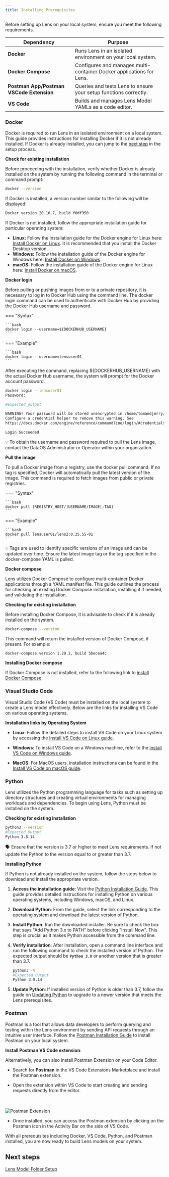 ```yaml
---
title: Installing Prerequisites 
---
```


Before setting up Lens on your local system, ensure you meet the following requirements.

| **Dependency** | **Purpose** |
| --- | --- |
| **Docker** | Runs Lens in an isolated environment on your local system. |
| **Docker Compose** | Configures and manages multi-container Docker applications for Lens. |
| **Postman App/Postman VSCode Extension** | Queries and tests Lens to ensure your setup functions correctly. |
| **VS Code** | Builds and manages Lens Model YAMLs as a code editor. |

### **Docker**

Docker is required to run Lens in an isolated environment on a local system. This guide provides instructions for installing Docker if it is not already installed. If Docker is already installed, you can jump to the [next step](/resources/lens/installing_prerequisites/#visual-studio-code) in the setup process.

**Check for existing installation**

Before proceeding with the installation, verify whether Docker is already installed on the system by running the following command in the terminal or command prompt:

```bash
docker --version
```

If Docker is installed, a version number similar to the following will be displayed:

```bash
Docker version 20.10.7, build f0df350
```

If Docker is not installed, follow the appropriate installation guide for particular operating system:

- **Linux:** Follow the installation guide for the Docker engine for Linux here: [Install Docker on Linux](https://docs.docker.com/desktop/install/linux-install/). It is recommended that you install the Docker Desktop version.
- **Windows:** Follow the installation guide of the Docker engine for Windows here: [Install Docker on Windows](https://docs.docker.com/desktop/install/windows-install/).
- **macOS:** Follow the installation guide of the Docker engine for Linux here: [Install Docker on macOS](https://docs.docker.com/desktop/install/mac-install/).

**Docker login**

Before pulling or pushing images from or to a private repository, it is necessary to log in to Docker Hub using the command line. The docker login command can be used to authenticate with Docker Hub by providing the Docker Hub username and password.

=== "Syntax"     

    ```bash
    docker login --username=${DOCKERHUB_USERNAME}
    ```


=== "Example"

    ```bash
    docker login --username=lensuser01
    ```
After executing the command, replacing ${DOCKERHUB_USERNAME} with the actual Docker Hub username, the system will prompt for the Docker account password.

```bash
docker login --lensuser01
Password:
 
#expected_output

WARNING! Your password will be stored unencrypted in /home/tomandjerry/.docker/config.json.
Configure a credential helper to remove this warning. See
https://docs.docker.com/engine/reference/commandline/login/#credentials-store

Login Succeeded
```

<aside >
💡 To obtain the username and password required to pull the Lens image, contact the DataOS Administrator or Operator within your organization.
</aside>


**Pull the image**

To pull a Docker image from a registry, use the docker pull command. If no tag is specified, Docker will automatically pull the latest version of the image. This command is required to fetch images from public or private registries.

=== "Syntax"

    ```bash
    docker pull [REGISTRY_HOST/]USERNAME/IMAGE[:TAG]
    ```

=== "Example"

    ```bash
    docker pull lensuser01/lens2:0.35.55-01    
    ```

<aside>
💡  Tags are used to identify specific versions of an image and can be updated over time. Ensure the latest image tag or the tag specified in the docker-compose YAML is pulled.
</aside>

**Docker compose**

Lens utilizes Docker Compose to configure multi-container Docker applications through a YAML manifest file. This guide outlines the process for checking an existing Docker Compose installation, installing it if needed, and validating the installation.

**Checking for existing installation**

Before installing Docker Compose, it is advisable to check if it is already installed on the system.
    
```bash
docker-compose --version
```
This command will return the installed version of Docker Compose, if present. For example:

```bash
docker-compose version 1.29.2, build 5becea4c
```
    
**Installing Docker compose**

If Docker Compose is not installed, refer to the following link to [install Docker Compose](https://docs.docker.com/compose/install/).

### **Visual Studio Code**

Visual Studio Code (VS Code) must be installed on the local system to create a Lens model effectively. Below are the links for installing VS Code on various operating systems.

**Installation links by Operating System**

- **Linux**: Follow the detailed steps to install VS Code on your Linux system by accessing the [Install VS Code on Linux guide](https://code.visualstudio.com/docs/setup/linux).

- **Windows**: To install VS Code on a Windows machine, refer to the [Install VS Code on Windows guide](https://code.visualstudio.com/docs/setup/windows).

- **MacOS**: For MacOS users, installation instructions can be found in the [Install VS Code on macOS guide](https://code.visualstudio.com/docs/setup/mac).

### **Python**

Lens utilizes the Python programming language for tasks such as setting up directory structures and creating virtual environments for managing workloads and dependencies. To begin using Lens, Python must be installed on the system.

**Checking for existing installation**

```bash
python3 --version
#Expected_Output
Python 3.8.14
```
  <aside>
  🗣️ Ensure that the version is 3.7 or higher to meet Lens requirements. If not update the Python to the version equal to or greater than 3.7.
  </aside>

**Installing Python** 

If Python is not already installed on the system, follow the steps below to download and install the appropriate version.

1. **Access the installation guide**: Visit the [Python Installation Guide](https://realpython.com/installing-python/#how-to-install-python-on-windows). This guide provides detailed instructions for installing Python on various operating systems, including Windows, macOS, and Linux.

2. **Download Python**: From the guide, select the link corresponding to the operating system and download the latest version of Python.
        
3. **Install Python**: Run the downloaded installer. Be sure to check the box that says "Add Python 3.x to PATH" before clicking "Install Now". This step is crucial as it makes Python accessible from the command line.

4. **Verify installation**: After installation, open a command line interface and run the following  command to check the installed version of Python. The expected output should be **`Python 3.X`** or another version that is greater than 3.7.
          
    ```bash
    python3 -V
    #Expected_Output
    Python 3.8.14
    ```

5. **Update Python**: If installed version of Python is older than 3.7, follow the guide on [Updating Python](https://ioflood.com/blog/update-python-step-by-step-guide/) to upgrade to a newer version that meets the Lens prerequisites.
    
### **Postman**

Postman is a tool that allows data developers to perform querying and testing within the Lens environment by sending API requests through an intuitive user interface. Follow the [Postman Installation Guide](https://learning.postman.com/docs/getting-started/installation/installation-and-updates/) to install Postman on your local system.


**Install Postman VS Code extension**:

Alternatively, you can also install Postman Extension on your Code Editor.

- Search for **Postman** in the VS Code Extensions Marketplace and install the Postman extension.

- Open the extension within VS Code to start creating and sending requests directly from the editor.
    
<div>
<br></br>
    <img src="/resources/lens/installing_prerequisites/postman_extension.png" alt="Postman Extension" / >
</div>

- Once installed, you can access the Postman extension by clicking on the Postman icon in the Activity Bar on the side of VS Code.

With all prerequisites including Docker, VS Code, Python, and Postman installed, you are now ready to build Lens models on your system. 


## Next steps

[Lens Model Folder Setup](/resources/lens/lens_model_folder_setup/)
